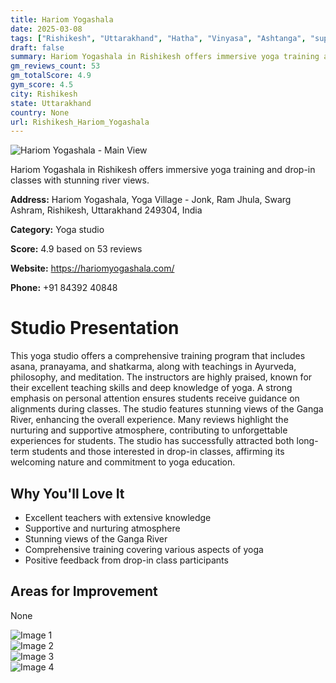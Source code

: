 ```yaml
---
title: Hariom Yogashala
date: 2025-03-08
tags: ["Rishikesh", "Uttarakhand", "Hatha", "Vinyasa", "Ashtanga", "supportive", "welcoming", "Rishikesh"]  
draft: false
summary: Hariom Yogashala in Rishikesh offers immersive yoga training and drop-in classes with stunning river views.
gm_reviews_count: 53
gm_totalScore: 4.9
gym_score: 4.5
city: Rishikesh
state: Uttarakhand
country: None
url: Rishikesh_Hariom_Yogashala
---
```


<div className="aspect-[16/9] relative my-8">
  <img 
    src="https://lh5.googleusercontent.com/p/AF1QipP4VUZG_rPznsrE4cbFD5-tHLwgGS19WVa6p2yv=w1920-h1080-k-no"
    alt="Hariom Yogashala - Main View"
    className="object-cover absolute inset-0 w-full h-full rounded-lg"
  />
</div>

Hariom Yogashala in Rishikesh offers immersive yoga training and drop-in classes with stunning river views.

**Address:** Hariom Yogashala, Yoga Village - Jonk, Ram Jhula, Swarg Ashram, Rishikesh, Uttarakhand 249304, India

**Category:** Yoga studio

**Score:** 4.9 based on 53 reviews

**Website:** https://hariomyogashala.com/

**Phone:** +91 84392 40848

# Studio Presentation

This yoga studio offers a comprehensive training program that includes asana, pranayama, and shatkarma, along with teachings in Ayurveda, philosophy, and meditation. The instructors are highly praised, known for their excellent teaching skills and deep knowledge of yoga. A strong emphasis on personal attention ensures students receive guidance on alignments during classes. The studio features stunning views of the Ganga River, enhancing the overall experience. Many reviews highlight the nurturing and supportive atmosphere, contributing to unforgettable experiences for students. The studio has successfully attracted both long-term students and those interested in drop-in classes, affirming its welcoming nature and commitment to yoga education.

## Why You'll Love It

- Excellent teachers with extensive knowledge
- Supportive and nurturing atmosphere
- Stunning views of the Ganga River
- Comprehensive training covering various aspects of yoga
- Positive feedback from drop-in class participants

## Areas for Improvement

None

<div className="grid grid-cols-1 xl:grid-cols-2 gap-4 my-8">
<div className="aspect-[4/3] relative"><img src="https://lh3.googleusercontent.com/p/AF1QipM87fN-m-Y1fURwFUNFWBxzHZiGk9jo14YybWED=w1920-h1080-k-no" alt="Image 1" className="object-cover absolute inset-0 w-full h-full rounded-lg" /></div>
<div className="aspect-[4/3] relative"><img src="https://lh5.googleusercontent.com/p/AF1QipN1NOWO3XUBxQBzOc9d3-KvDm2_VOA5729JTfmr=w1920-h1080-k-no" alt="Image 2" className="object-cover absolute inset-0 w-full h-full rounded-lg" /></div>
<div className="aspect-[4/3] relative"><img src="https://lh5.googleusercontent.com/p/AF1QipMnc8E4jDHshvZKkgxWDzrTID0MtmG7nF_vCsIE=w1920-h1080-k-no" alt="Image 3" className="object-cover absolute inset-0 w-full h-full rounded-lg" /></div>
<div className="aspect-[4/3] relative"><img src="https://lh5.googleusercontent.com/p/AF1QipNtwpMDd5PKvZs0oY9HgA5XiJQtKzexrgiryMul=w1920-h1080-k-no" alt="Image 4" className="object-cover absolute inset-0 w-full h-full rounded-lg" /></div>
</div>